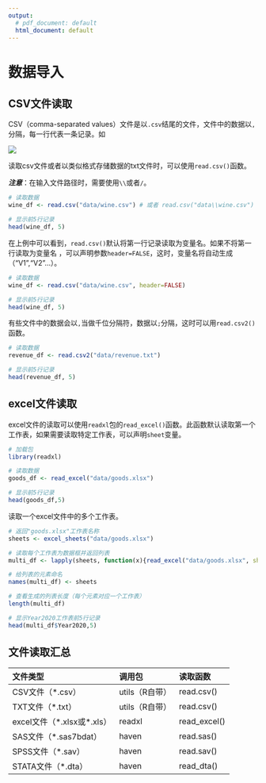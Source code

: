 ---
output:
  # pdf_document: default
  html_document: default
---

# 数据导入
## CSV文件读取
CSV（comma-separated values）文件是以`.csv`结尾的文件，文件中的数据以`,`分隔，每一行代表一条记录。如

![](images/chapter013-csv.png)

读取csv文件或者以类似格式存储数据的txt文件时，可以使用`read.csv()`函数。

***注意***：在输入文件路径时，需要使用`\\`或者`/`。

```{r chapter013-load-csv}
# 读取数据
wine_df <- read.csv("data/wine.csv") # 或者 read.csv("data\\wine.csv")

# 显示前5行记录
head(wine_df, 5)
```

在上例中可以看到，`read.csv()`默认将第一行记录读取为变量名。如果不将第一行读取为变量名 ，可以声明参数`header=FALSE`，这时，变量名将自动生成（“V1”,“V2”...）。

```{r chapter013-load-csv-2}
# 读取数据
wine_df <- read.csv("data/wine.csv", header=FALSE)

# 显示前5行记录
head(wine_df, 5)
```

有些文件中的数据会以`,`当做千位分隔符，数据以`;`分隔，这时可以用`read.csv2()`函数。

```{r chapter013-load-csv-3}
# 读取数据
revenue_df <- read.csv2("data/revenue.txt")

# 显示前5行记录
head(revenue_df, 5)
```

## excel文件读取

excel文件的读取可以使用`readxl`包的`read_excel()`函数。此函数默认读取第一个工作表，如果需要读取特定工作表，可以声明`sheet`变量。

```{r chapter013-excel}
# 加载包
library(readxl)

# 读取数据
goods_df <- read_excel("data/goods.xlsx")

# 显示前5行记录
head(goods_df,5)
```

读取一个excel文件中的多个工作表。

```{r chapter013-excel-2}
# 返回"goods.xlsx"工作表名称
sheets <- excel_sheets("data/goods.xlsx") 

# 读取每个工作表为数据框并返回列表
multi_df <- lapply(sheets, function(x){read_excel("data/goods.xlsx", sheet=x)}) 

# 给列表的元素命名
names(multi_df) <- sheets 

# 查看生成的列表长度（每个元素对应一个工作表）
length(multi_df) 

# 显示Year2020工作表前5行记录
head(multi_df$Year2020,5) 
```

## 文件读取汇总

| 文件类型                     | 调用包         | 读取函数     |
|:-----------------------------|:---------------|:-------------|
| CSV文件（\*.csv）            | utils（R自带） | read.csv()   |
| TXT文件（\*.txt）            | utils（R自带） | read.csv()   |
| excel文件（\*.xlsx或\*.xls） | readxl         | read_excel() |
| SAS文件（\*.sas7bdat）       | haven          | read.sas()   |
| SPSS文件（\*.sav）           | haven          | read.sav()   |
| STATA文件（\*.dta）          | haven          | read_dta()   |
